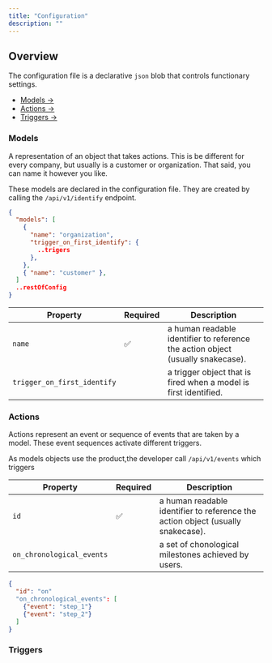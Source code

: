 ```yaml
---
title: "Configuration"
description: ""
---
```


## Overview

The configuration file is a declarative `json` blob that controls functionary settings.

- [Models →](http://docs.functionary.run/configuration#models)
- [Actions →](http://docs.functionary.run/configuration#actions)
- [Triggers →](http://docs.functionary.run/configuration#triggers)

### Models

A representation of an object that takes actions. This is be different for every company, but usually is a customer or organization. That said, you can name it however you like.

These models are declared in the configuration file. They are created by calling the `/api/v1/identify` endpoint.

```json Model Example
{
  "models": [
    {
      "name": "organization",
      "trigger_on_first_identify": {
        ..trigers
      },
    },
    { "name": "customer" },
  ]
  ..restOfConfig
}

```

| Property                    | Required | Description                                                                     |
| --------------------------- | -------- | ------------------------------------------------------------------------------- |
| `name`                      | ✅       | a human readable identifier to reference the action object (usually snakecase). |
| `trigger_on_first_identify` |          | a trigger object that is fired when a model is first identified.                |

### Actions

Actions represent an event or sequence of events that are taken by a model. These event sequences activate different triggers.

As models objects use the product,the developer call `/api/v1/events` which triggers

| Property                  | Required | Description                                                                     |
| ------------------------- | -------- | ------------------------------------------------------------------------------- |
| `id`                      | ✅       | a human readable identifier to reference the action object (usually snakecase). |
| `on_chronological_events` |          | a set of chonological milestones achieved by users.                             |

```json Model Example
{
  "id": "on"
  "on_chronological_events": [
    {"event": "step_1"}
    {"event": "step_2"}
  ]
}
```

### Triggers
